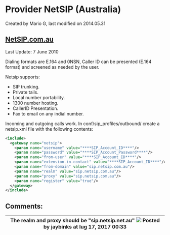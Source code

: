 
# Provider NetSIP (Australia) 

 Created by  Mario G, last modified on 2014.05.31

## [NetSIP.com.au](http://netsip.com.au)

Last Update: 7 June 2010

Dialing formats are E.164 and 0NSN, Caller ID can be presented (E.164 format) and screened as needed by the user.

Netsip supports:

* SIP trunking.
* Private tails.
* Local number portability.
* 1300 number hosting.
* CallerID Presentation.
* Fax to email on any indial number.

Incoming and outgoing calls work. In conf/sip\_profiles/outbound/ create a netsip.xml file with the following contents:

```xml
<include>
  <gateway name="netsip">
    <param name="username" value="****SIP_Account_ID****"/>
    <param name="password" value="****SIP_Account_Password****"/>
    <param name="from-user" value="****SIP_Account_ID****"/>
    <param name="extension-in-contact" value="****SIP_Account_ID****"/>
    <param name="from-domain" value="sip.netsip.com.au"/>
    <param name="realm" value="sip.netsip.com.au"/>
    <param name="proxy" value="sip.netsip.com.au"/>
    <param name="register" value="true"/>
  </gateway>
</include>
```

## Comments:

| The realm and proxy should be "sip.netsip.net.au" ![](/images/icons/contenttypes/comment_16.png) Posted by jaybinks at lug 17, 2017 00:33 |
| ---------------------------------------------------------------------------------------------------------------------------------------- |


